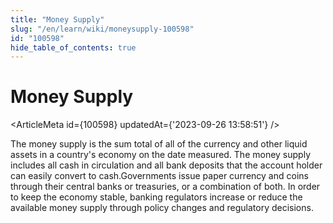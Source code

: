```yaml
---
title: "Money Supply"
slug: "/en/learn/wiki/moneysupply-100598"
id: "100598"
hide_table_of_contents: true
---
```



# Money Supply

<ArticleMeta id={100598} updatedAt={'2023-09-26 13:58:51'} />
<div className='border-solid border-b border-t-0 my-4 border-[var(--ifm-color-gray-300)]' />

The money supply is the sum total of all of the currency and other liquid assets in a country's economy on the date measured. The money supply includes all cash in circulation and all bank deposits that the account holder can easily convert to cash.Governments issue paper currency and coins through their central banks or treasuries, or a combination of both. In order to keep the economy stable, banking regulators increase or reduce the available money supply through policy changes and regulatory decisions.
